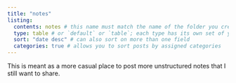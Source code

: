 ```yaml
---
title: "notes"
listing: 
  contents: notes # this name must match the name of the folder you created in step #1; here, all Quarto docs in the `posts` directory will be included on your listing page
  type: table # or `default` or `table`; each type has its own set of yaml options to include
  sort: "date desc" # can also sort on more than one field
  categories: true # allows you to sort posts by assigned categories 
---
```


This is meant as a more casual place to post more unstructured notes that I still want to share.



